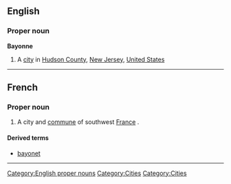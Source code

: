 ==English==

===Proper noun===
{{wikipedia}}
'''Bayonne'''

# A [[city]] in [[Hudson County]], [[New Jersey]], [[United States]]

[[Category:English proper nouns]]

----

==French==

===Proper noun===
{{infl|fr|proper noun}}

# A city and [[commune]] of southwest [[France]] .

====Derived terms====
*[[bayonet]]

----

[[Category:Cities]]
[[Category:Cities]]